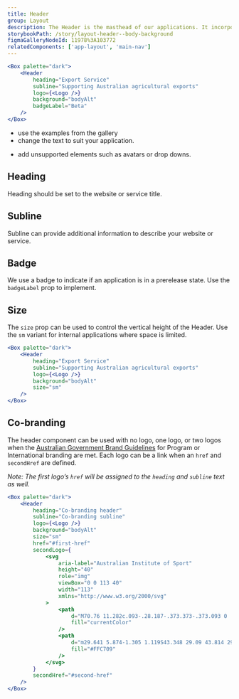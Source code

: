 ```yaml
---
title: Header
group: Layout
description: The Header is the masthead of our applications. It incorporates the Department of Agriculture, Fisheries and Forestry Coat of Arms logo and provides a user context on where they are.
storybookPath: /story/layout-header--body-background
figmaGalleryNodeId: 11978%3A103772
relatedComponents: ['app-layout', 'main-nav']
---
```


```jsx live
<Box palette="dark">
	<Header
		heading="Export Service"
		subline="Supporting Australian agricultural exports"
		logo={<Logo />}
		background="bodyAlt"
		badgeLabel="Beta"
	/>
</Box>
```

<DoHeading />

- use the examples from the gallery
- change the text to suit your application.

<DontHeading />

- add unsupported elements such as avatars or drop downs.

## Heading

Heading should be set to the website or service title.

## Subline

Subline can provide additional information to describe your website or service.

## Badge

We use a badge to indicate if an application is in a prerelease state. Use the `badgeLabel` prop to implement.

## Size

The `size` prop can be used to control the vertical height of the Header. Use the `sm` variant for internal applications where space is limited.

```jsx live
<Box palette="dark">
	<Header
		heading="Export Service"
		subline="Supporting Australian agricultural exports"
		logo={<Logo />}
		background="bodyAlt"
		size="sm"
	/>
</Box>
```

## Co-branding

The header component can be used with no logo, one logo, or two logos when the [Australian Government Brand Guidelines](https://www.pmc.gov.au/publications/australian-government-branding-guildelines) for Program or International branding are met. Each logo can be a link when an `href` and `secondHref` are defined.

_Note: The first logo’s `href` will be assigned to the `heading` and `subline` text as well._

```jsx live
<Box palette="dark">
	<Header
		heading="Co-branding header"
		subline="Co-branding subline"
		logo={<Logo />}
		background="bodyAlt"
		size="sm"
		href="#first-href"
		secondLogo={
			<svg
				aria-label="Australian Institute of Sport"
				height="40"
				role="img"
				viewBox="0 0 113 40"
				width="113"
				xmlns="http://www.w3.org/2000/svg"
			>
				<path
					d="M70.76 11.282c.093-.28.187-.373.373-.373.093 0 .28 0 .373.373l2.704 9.883h-6.154l2.704-9.883Zm3.73-.84c-.653-2.237-2.424-2.517-3.357-2.517-1.025 0-2.797.373-3.45 2.518l-5.78 20.14v.28c0 .466.372.745.745.745h1.865c.373 0 .746-.28.84-.652l1.957-6.9h7.646l1.958 6.9c.093.373.373.652.746.652h1.865c.466 0 .746-.28.746-.746v-.28l-5.781-20.14ZM89.687 8.205H88.01a.836.836 0 0 0-.84.84v21.817c0 .467.374.84.84.84h1.678c.467 0 .84-.467.84-.84V9.044c-.094-.466-.373-.839-.84-.839ZM107.405 18.928l-2.89-1.679c-2.238-1.398-3.264-2.237-3.264-3.543 0-2.051 1.119-2.704 4.289-2.704 1.772 0 4.01.093 5.315.187h.093c.466 0 .746-.28.746-.746V9.137c0-.28-.093-.652-.746-.745-1.119-.187-3.543-.373-5.408-.373-5.035 0-7.646 1.958-7.646 5.78 0 2.798 1.772 4.383 4.383 6.061l2.983 1.865c2.891 1.771 3.637 2.61 3.637 3.916 0 1.678-.56 3.357-4.476 3.357-1.492 0-3.729-.094-5.128-.187H99.2c-.466 0-.746.28-.746.746v1.212c0 .466.187.746.84.84 1.398.186 3.076.465 5.221.465 6.899 0 7.925-4.009 7.925-6.433 0-2.797-1.399-4.569-5.035-6.713Z"
					fill="currentColor"
				/>
				<path
					d="m29.641 5.874-1.305 1.119S43.348 29.09 43.814 29.837c.56.746 1.492 2.144 1.678 3.077l.933-1.585c-.094-.653-.373-1.306-.84-1.959L29.641 5.875ZM31.973 3.916l-1.305 1.119S45.027 26.2 45.493 26.946c.56.746 1.492 2.145 1.678 3.077l.933-1.585c-.093-.652-.373-1.305-.84-1.958-1.77-2.61-15.29-22.564-15.29-22.564ZM34.397 1.958l-1.305 1.119s13.706 20.14 14.172 20.886c.56.746 1.492 2.144 1.679 3.077l.839-1.492c-.093-.653-.466-1.399-.84-2.051-1.77-2.704-14.545-21.539-14.545-21.539ZM50.62 20.606 36.634 0l-1.212 1.026s13.053 19.207 13.52 19.953c.56.746 1.492 2.145 1.585 3.17l.839-1.492c0-.56-.187-1.305-.746-2.05ZM27.31 7.925l-1.212 1.12c.093.093 2.424 3.45 5.222 7.738-2.89-1.398-15.944-7.832-16.877-8.205-.839-.373-3.17-1.305-4.196-.746L9.222 9.138c1.119-.467 2.517 0 3.45.373.932.372 17.249 8.391 20.512 9.976l1.679 2.518c-9.79-4.756-21.725-10.63-22.378-10.91-.839-.372-2.984-1.212-4.102-.745l-1.026 1.305c1.119-.466 2.61 0 3.357.373.652.28 15.477 7.552 25.92 12.68l1.679 2.518c-4.942-2.424-26.854-13.147-27.786-13.52-.84-.373-2.984-1.305-4.196-.746l-1.025 1.306c1.119-.466 2.61 0 3.356.373.933.466 27.786 13.52 31.422 15.291.746 1.026 1.305 1.865 1.678 2.424-6.806-3.356-32.26-15.757-33.193-16.13-.84-.373-2.984-1.306-4.196-.84L3.348 16.69c1.118-.466 2.61.093 3.356.373 1.026.466 32.168 15.664 35.898 17.53 0 .092-.094.279-.187.372-.373.466-1.026.56-1.865.186-.839-.372-7.459-3.73-14.638-7.179-9.324-4.569-18.928-9.23-20.047-9.697-1.678-.746-3.45-.373-4.569.933-1.119 1.212-1.212 2.89-.28 4.475C2.417 26.014 11.46 39.441 11.833 40l1.399-.932c-.093-.187-9.324-13.986-10.816-16.317-.56-.933-.56-1.772.093-2.518l.094-.093c.093.28.28.653.466 1.026 1.398 2.33 11.282 16.97 11.375 17.062l1.399-.932c-.094-.093-9.884-14.825-11.282-17.156-.187-.28-.28-.56-.373-.746.373 0 .652.093 1.025.186.094.094.467.187.933.467C8.01 22.937 16.96 36.364 17.054 36.55l1.399-.839c-.094-.093-7.46-11.282-9.418-14.172.746.372 1.585.745 2.425 1.212 1.864 2.797 8.111 12.214 8.111 12.307l1.399-.839c-1.026-1.585-5.221-7.832-6.527-9.977.84.373 1.585.746 2.424 1.213 1.492 2.237 5.315 7.925 5.315 8.018l1.399-.932s-2.611-3.916-3.823-5.688c1.865.933 3.73 1.772 5.501 2.704 7.46 3.637 13.8 6.807 14.639 7.18 1.398.652 2.983.466 3.822-.653.747-.933 1.026-2.238-.093-4.01-1.678-2.61-16.13-23.962-16.317-24.149Z"
					fill="#FFC709"
				/>
			</svg>
		}
		secondHref="#second-href"
	/>
</Box>
```
